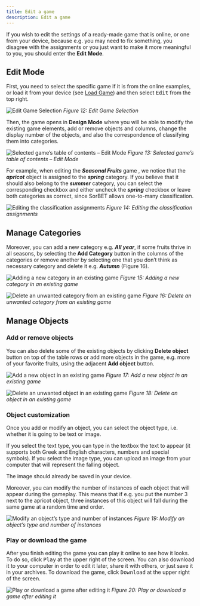 ```yaml
---
title: Edit a game
description: Edit a game
---
```



If you wish to edit the settings of a ready-made game that is online, or one from
your device, because e.g. you may need to fix something, you disagree with
the assignments or you just want to make it more meaningful to you, you should
enter the **Edit Mode**.

## Edit Mode

First, you need to select the specific game if it is from the online examples,
or load it from your device (see [Load Game](/docs/sorbet/play-the-game#load-your-game)) and then select
<kbd class="kbd bg-yellow-500 text-black">Edit</kbd> from the top right.

![Edit Game Selection](@/assets/images/sorbet/sorbet_4_1.png)
_Figure 12: Edit Game Selection_

Then, the game opens in **Design Mode** where you will be able to
modify the existing game elements, add or remove objects and columns, change
the display number of the objects, and also the correspondence of classifying them
into categories.

![Selected game’s table of contents – Edit Mode](@/assets/images/sorbet/sorbet_4_2.png)
_Figure 13: Selected game’s table of contents – Edit Mode_

For example, when editing the **_Seasonal Fruits_** game , we notice that
the
**_apricot_** object is assigned to the **_spring_** category. If you believe that
it should also belong to the **_summer_** category, you can select the corresponding
checkbox and either uncheck the **_spring_** checkbox or leave both categories as
correct, since SorBET allows one-to-many classification.

![Editing the classification assignments](@/assets/images/sorbet/sorbet_4_3.png)
_Figure 14: Editing the classification assignments_

## Manage Categories

Moreover, you can add a new category e.g. **_All year_**, if some fruits thrive
in all seasons, by selecting the **Add Category** button in the columns of the
categories or remove another by selecting one that you don’t think as
necessary category and delete it e.g. **_Autumn_** (Figure 16).

![Adding a new category in an existing game](@/assets/images/sorbet/sorbet_4_4.png)
_Figure 15: Adding a new category in an existing game_

![Delete an unwanted category from an existing game](@/assets/images/sorbet/sorbet_4_5.png)
_Figure 16: Delete an unwanted category from an existing game_

## Manage Objects

### Add or remove objects

You can also delete some of the existing objects by clicking **Delete object**
button on top of the table rows or add more objects in the game, e.g.
more of your favorite fruits, using the adjacent **Add object** button.

![Add a new object in an existing game](@/assets/images/sorbet/sorbet_4_6.png)
_Figure 17: Add a new object in an existing game_

![Delete an unwanted object in an existing game](@/assets/images/sorbet/sorbet_4_7.png)
_Figure 18: Delete an object in an existing game_

### Object customization

Once you add or modify an object, you can select the object type, i.e. whether it is
going to be text or image.

If you select the text type, you can type in the textbox the text to appear (it
supports both Greek and English characters, numbers and special symbols).
If you select the image type, you can upload an image from your computer that
will represent the falling object.

<Aside>
    The image should already be saved in your device.
</Aside>

Moreover, you can modify the number of instances of each object that will appear
during the gameplay. This means that if e.g. you put the number 3 next to the apricot
object, three instances of this object will fall during the same game at a random
time and order.

![Modify an object’s type and number of instances](@/assets/images/sorbet/sorbet_4_8.png)
*Figure 19: Modify an object’s type and number of instances*

### Play or download the game

After you finish editing the game you can play it online to see how it looks. To do
so, click <kbd class="kbd bg-green-600 text-white">Play</kbd> at the upper
right of the screen. You can also download it to your computer in order to edit it later,
share it with others, or just save it in your archives. To download the game, click
<kbd class="kbd bg-blue-600 text-white !m-0">Download</kbd> at the upper right of the screen.

![Play or download a game after editing it](@/assets/images/sorbet/sorbet_4_9.png)
*Figure 20: Play or download a game after editing it*